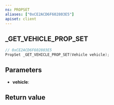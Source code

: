 ```yaml
---
ns: PROPSET
aliases: ["0xCE2ACD6F602803E5"]
apiset: client
---
```

## _GET_VEHICLE_PROP_SET

```c
// 0xCE2ACD6F602803E5
PropSet _GET_VEHICLE_PROP_SET(Vehicle vehicle);
```


## Parameters
* **vehicle**:

## Return value